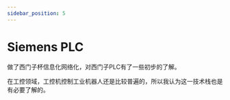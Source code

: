 ```yaml
---
sidebar_position: 5
---
```



# Siemens PLC
<SkillList>
  <div title="西门子PLC技能链" items={[
    { name: "Portal V18", progress: 30, description: "实际操作过PLC，会基础编程" },
    { name: "PLC Sim", progress: 20, description: "实际仿真过PLC" }
  ]} />
</SkillList>


做了西门子杯信息化网络化，对西门子PLC有了一些初步的了解。

在工控领域，工控机控制工业机器人还是比较普遍的，所以我认为这一技术栈也是有必要了解的。


